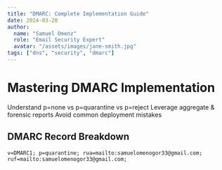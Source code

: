 ```yaml
---
title: "DMARC: Complete Implementation Guide"
date: 2024-03-20
author: 
  name: "Samuel Omenz"
  role: "Email Security Expert"
  avatar: "/assets/images/jane-smith.jpg"
tags: ["dns", "security", "dmarc"]
---
```



# Mastering DMARC Implementation

<CardGroup cols={3}>
  <Card icon="shield-check" title="Policy Enforcement">
    Understand p=none vs p=quarantine vs p=reject
  </Card>
  <Card icon="chart-line" title="Reporting Insights">
    Leverage aggregate & forensic reports
  </Card>
  <Card icon="gear-complex" title="Configuration Tips">
    Avoid common deployment mistakes
  </Card>
</CardGroup>

## DMARC Record Breakdown
```dns
v=DMARC1; p=quarantine; rua=mailto:samuelomenogor33@gmail.com; ruf=mailto:samuelomenogor33@gmail.com;